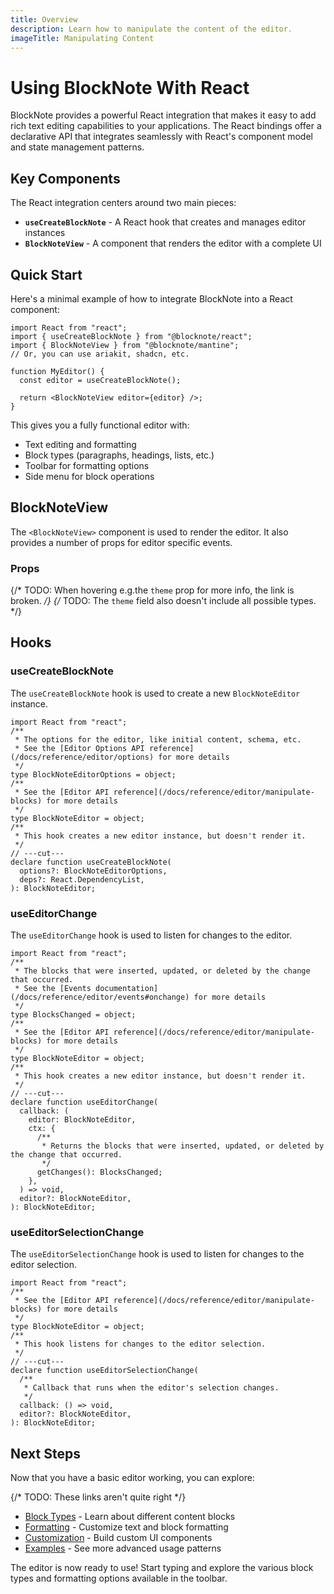 ```yaml
---
title: Overview
description: Learn how to manipulate the content of the editor.
imageTitle: Manipulating Content
---
```


# Using BlockNote With React

BlockNote provides a powerful React integration that makes it easy to add rich text editing capabilities to your applications. The React bindings offer a declarative API that integrates seamlessly with React's component model and state management patterns.

## Key Components

The React integration centers around two main pieces:

- **`useCreateBlockNote`** - A React hook that creates and manages editor instances
- **`BlockNoteView`** - A component that renders the editor with a complete UI

## Quick Start

Here's a minimal example of how to integrate BlockNote into a React component:

```tsx
import React from "react";
import { useCreateBlockNote } from "@blocknote/react";
import { BlockNoteView } from "@blocknote/mantine";
// Or, you can use ariakit, shadcn, etc.

function MyEditor() {
  const editor = useCreateBlockNote();

  return <BlockNoteView editor={editor} />;
}
```

This gives you a fully functional editor with:

- Text editing and formatting
- Block types (paragraphs, headings, lists, etc.)
- Toolbar for formatting options
- Side menu for block operations

## BlockNoteView

The `<BlockNoteView>` component is used to render the editor. It also provides a number of props for editor specific events.

### Props

{/* TODO: When hovering e.g.the `theme` prop for more info, the link is broken. */}
{/* TODO: The `theme` field also doesn't include all possible types. */}
<auto-type-table
  path="../../../../packages/react/src/editor/BlockNoteView.tsx"
  name="BlockNoteViewProps"
/>

## Hooks

### useCreateBlockNote

The `useCreateBlockNote` hook is used to create a new `BlockNoteEditor` instance.

```tsx twoslash
import React from "react";
/**
 * The options for the editor, like initial content, schema, etc.
 * See the [Editor Options API reference](/docs/reference/editor/options) for more details
 */
type BlockNoteEditorOptions = object;
/**
 * See the [Editor API reference](/docs/reference/editor/manipulate-blocks) for more details
 */
type BlockNoteEditor = object;
/**
 * This hook creates a new editor instance, but doesn't render it.
 */
// ---cut---
declare function useCreateBlockNote(
  options?: BlockNoteEditorOptions,
  deps?: React.DependencyList,
): BlockNoteEditor;
```

### useEditorChange

The `useEditorChange` hook is used to listen for changes to the editor.

```tsx twoslash
import React from "react";
/**
 * The blocks that were inserted, updated, or deleted by the change that occurred.
 * See the [Events documentation](/docs/reference/editor/events#onchange) for more details
 */
type BlocksChanged = object;
/**
 * See the [Editor API reference](/docs/reference/editor/manipulate-blocks) for more details
 */
type BlockNoteEditor = object;
/**
 * This hook creates a new editor instance, but doesn't render it.
 */
// ---cut---
declare function useEditorChange(
  callback: (
    editor: BlockNoteEditor,
    ctx: {
      /**
       * Returns the blocks that were inserted, updated, or deleted by the change that occurred.
       */
      getChanges(): BlocksChanged;
    },
  ) => void,
  editor?: BlockNoteEditor,
): BlockNoteEditor;
```

### useEditorSelectionChange

The `useEditorSelectionChange` hook is used to listen for changes to the editor selection.

```tsx twoslash
import React from "react";
/**
 * See the [Editor API reference](/docs/reference/editor/manipulate-blocks) for more details
 */
type BlockNoteEditor = object;
/**
 * This hook listens for changes to the editor selection.
 */
// ---cut---
declare function useEditorSelectionChange(
  /**
   * Callback that runs when the editor's selection changes.
   */
  callback: () => void,
  editor?: BlockNoteEditor,
): BlockNoteEditor;
```

## Next Steps

Now that you have a basic editor working, you can explore:

{/* TODO: These links aren't quite right */}

- [Block Types](/docs/features/blocks) - Learn about different content blocks
- [Formatting](/docs/react/styling-theming) - Customize text and block formatting
- [Customization](/docs/features/custom-schemas/custom-blocks) - Build custom UI components
- [Examples](/examples) - See more advanced usage patterns

The editor is now ready to use! Start typing and explore the various block types and formatting options available in the toolbar.
